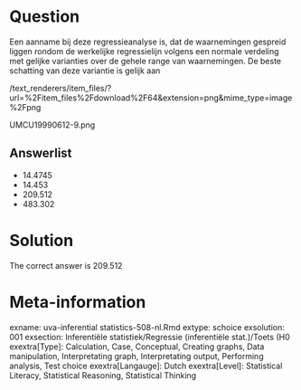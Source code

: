Question
========

Een aanname bij deze regressieanalyse is, dat de waarnemingen gespreid liggen rondom de werkelijke regressielijn volgens een normale verdeling met gelijke varianties over de gehele range van waarnemingen. De beste schatting van deze variantie is gelijk aan 

 /text_renderers/item_files/?url=%2Fitem_files%2Fdownload%2F64&extension=png&mime_type=image%2Fpng 

 UMCU19990612-9.png 

Answerlist
----------
* 14.4745
* 14.453
* 209.512
* 483.302

Solution
========

The correct answer is  209.512 

Meta-information
================
exname: uva-inferential statistics-508-nl.Rmd 
extype: schoice 
exsolution: 001 
exsection: Inferentiële statistiek/Regressie (inferentiële stat.)/Toets (H0
exextra[Type]: Calculation, Case, Conceptual, Creating graphs, Data manipulation, Interpretating graph, Interpretating output, Performing analysis, Test choice 
exextra[Langauge]: Dutch 
exextra[Level]: Statistical Literacy, Statistical Reasoning, Statistical Thinking 
